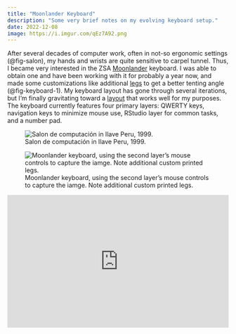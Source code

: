 ```yaml
---
title: "Moonlander Keyboard"
description: "Some very brief notes on my evolving keyboard setup."
date: 2022-12-08
image: https://i.imgur.com/qEz7A92.png
---
```


::: {layout-ncol=2}
After several decades of computer work, often in not-so ergonomic settings (@fig-salon), my hands and wrists are quite sensitive to carpel tunnel. Thus, I became very interested in the ZSA [Moonlander](https://www.zsa.io/moonlander) keyboard. I was able to obtain one and have been working with it for probably a year now, and made some customizations like additional [legs](https://www.printables.com/en/model/66313-slender-moonlander-thumb-cluster-leg) to get a better tenting angle (@fig-keyboard-1). My keyboard layout has gone through several iterations, but I'm finally gravitating toward a [layout](https://configure.zsa.io/moonlander/layouts/bdopQ/latest/0) that works well for my purposes. The keyboard currently features four primary layers: QWERTY keys, navigation keys to minimize mouse use, RStudio layer for common tasks, and a number pad.

![Salon de computación in Ilave Peru, 1999.](https://i.imgur.com/klnEAde.png){#fig-salon}

:::


![Moonlander keyboard, using the second layer's mouse controls to capture the iamge. Note additional custom printed legs.](https://i.imgur.com/qEz7A92.png){#fig-keyboard-1}


::: column-page-inset
```{=html}
<div style="padding-top: 60%; position: relative;">
    <iframe src="https://configure.zsa.io/embed/moonlander/layouts/bdopQ/latest/0" style="border: 0; height: 100%; left: 0; position: absolute; top: 0; width: 100%"></iframe>
</div>
```
:::

